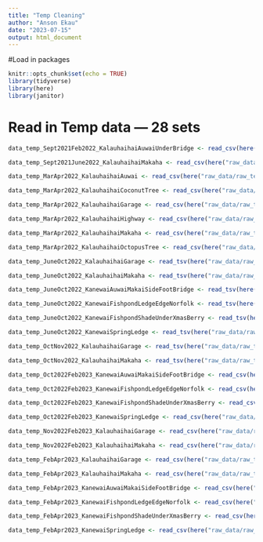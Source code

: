 ```yaml
---
title: "Temp Cleaning"
author: "Anson Ekau"
date: "2023-07-15"
output: html_document
---
```


#Load in packages

```r
knitr::opts_chunk$set(echo = TRUE)
library(tidyverse)
library(here)
library(janitor)
```


# Read in Temp data — 28 sets
```r
data_temp_Sept2021Feb2022_KalauhaihaiAuwaiUnderBridge <- read_csv(here("raw_data/raw_temperature/data_temp_Sept2021Feb2022_KalauhaihaiAuwaiUnderBridge_20970094.csv"), skip = 1)
```

```r
data_temp_Sept2021June2022_KalauhaihaiMakaha <- read_csv(here("raw_data/raw_temperature/data_temp_Sept2021June2022_KalauhaihaiMakaha_20970115.csv"), skip = 1)
```

```r
data_temp_MarApr2022_KalauhaihaiAuwai <- read_csv(here("raw_data/raw_temperature/data_temp_MarApr2022_KalauhaihaiAuwai_20970122.csv"), skip = 1)
```

```r
data_temp_MarApr2022_KalauhaihaiCoconutTree <- read_csv(here("raw_data/raw_temperature/data_temp_MarApr2022_KalauhaihaiCoconutTree_20970110.csv"), skip = 1)
```

```r
data_temp_MarApr2022_KalauhaihaiGarage <- read_csv(here("raw_data/raw_temperature/data_temp_MarApr2022_KalauhaihaiGarage_20970094.csv"), skip = 1)
```

```r
data_temp_MarApr2022_KalauhaihaiHighway <- read_csv(here("raw_data/raw_temperature/data_temp_MarApr2022_KalauhaihaiHighway_20970092.csv"), skip = 1)
```

```r
data_temp_MarApr2022_KalauhaihaiMakaha <- read_csv(here("raw_data/raw_temperature/data_temp_MarApr2022_KalauhaihaiMakaha_20970102.csv"), skip = 1)
```

```r
data_temp_MarApr2022_KalauhaihaiOctopusTree <- read_csv(here("raw_data/raw_temperature/data_temp_MarApr2022_KalauhaihaiOctopusTree_20970118.csv"), skip = 1)
```

```r
data_temp_JuneOct2022_KalauhaihaiGarage <- read_tsv(here("raw_data/raw_temperature/data_temp_JuneOct2022_KalauhaihaiGarage_20970092.txt"))
```

```r
data_temp_JuneOct2022_KalauhaihaiMakaha <- read_tsv(here("raw_data/raw_temperature/data_temp_JuneOct2022_KalauhaihaiMakaha_20970109.txt"))
```

```r
data_temp_JuneOct2022_KanewaiAuwaiMakaiSideFootBridge <- read_tsv(here("raw_data/raw_temperature/data_temp_JuneOct2022_KanewaiAuwaiMakaiSideFootBridge_20970107.txt"))
```

```r
data_temp_JuneOct2022_KanewaiFishpondLedgeEdgeNorfolk <- read_tsv(here("raw_data/raw_temperature/data_temp_JuneOct2022_KanewaiFishpondLedgeEdgeNorfolk_20970122.txt"))
```

```r
data_temp_JuneOct2022_KanewaiFishpondShadeUnderXmasBerry <- read_tsv(here("raw_data/raw_temperature/data_temp_JuneOct2022_KanewaiFishpondShadeUnderXmasBerry_20970123.txt"))
```

```r
data_temp_JuneOct2022_KanewaiSpringLedge <- read_tsv(here("raw_data/raw_temperature/data_temp_JuneOct2022_KanewaiSpringLedge_20970093.txt"))
```

```r
data_temp_OctNov2022_KalauhaihaiGarage <- read_tsv(here("raw_data/raw_temperature/data_temp_OctNov2022_KalauhaihaiGarage_21445019.txt"))
```

```r
data_temp_OctNov2022_KalauhaihaiMakaha <- read_tsv(here("raw_data/raw_temperature/data_temp_OctNov2022_KalauhaihaiMakaha_21445021.txt"))
```

```r
data_temp_Oct2022Feb2023_KanewaiAuwaiMakaiSideFootBridge <- read_csv(here("raw_data/raw_temperature/data_temp_Oct2022Feb2023_KanewaiAuwaiMakaiSideFootBridge_20970110.csv"),skip = 1)
```

```r
data_temp_Oct2022Feb2023_KanewaiFishpondLedgeEdgeNorfolk <- read_csv(here("raw_data/raw_temperature/data_temp_Oct2022Feb2023_KanewaiFishpondLedgeEdgeNorfolk_20970094.csv"),skip = 1)
```

```r
data_temp_Oct2022Feb2023_KanewaiFishpondShadeUnderXmasBerry <- read_csv(here("raw_data/raw_temperature/data_temp_Oct2022Feb2023_KanewaiFishpondShadeUnderXmasBerry_20970115.csv"),skip = 1)
```

```r
data_temp_Oct2022Feb2023_KanewaiSpringLedge <- read_csv(here("raw_data/raw_temperature/data_temp_Oct2022Feb2023_KanewaiSpringLedge_20970102.csv"),skip = 1)
```

```r
data_temp_Nov2022Feb2023_KalauhaihaiGarage <- read_csv(here("raw_data/raw_temperature/data_temp_Nov2022Feb2023_KalauhaihaiGarage_20970109.csv"),skip = 1)
```

```r
data_temp_Nov2022Feb2023_KalauhaihaiMakaha <- read_csv(here("raw_data/raw_temperature/data_temp_Nov2022Feb2023_KalauhaihaiMakaha_20970123.csv"),skip = 1)
```

```r
data_temp_FebApr2023_KalauhaihaiGarage <- read_csv(here("raw_data/raw_temperature/data_temp_FebApr2023_KalauhaihaiGarage_20970122.csv"),skip = 1)
```

```r
data_temp_FebApr2023_KalauhaihaiMakaha <- read_csv(here("raw_data/raw_temperature/data_temp_FebApr2023_KalauhaihaiMakaha_20970107.csv"),skip = 1)
```

```r
data_temp_FebApr2023_KanewaiAuwaiMakaiSideFootBridge <- read_csv(here("raw_data/raw_temperature/data_temp_FebApr2023_KanewaiAuwaiMakaiSideFootBridge_20970093.csv"),skip = 1)
```

```r
data_temp_FebApr2023_KanewaiFishpondLedgeEdgeNorfolk <- read_csv(here("raw_data/raw_temperature/data_temp_FebApr2023_KanewaiFishpondLedgeEdgeNorfolk_20970108.csv"),skip = 1)
```

```r
data_temp_FebApr2023_KanewaiFishpondShadeUnderXmasBerry <- read_csv(here("raw_data/raw_temperature/data_temp_FebApr2023_KanewaiFishpondShadeUnderXmasBerry_21445019.csv"),skip = 1)
```

```r
data_temp_FebApr2023_KanewaiSpringLedge <- read_csv(here("raw_data/raw_temperature/data_temp_FebApr2023_KanewaiSpringLedge_20970092.csv"),skip = 1)
```